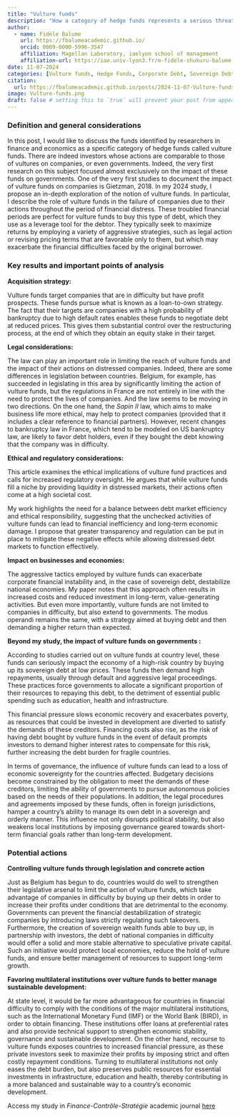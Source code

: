 ```yaml
---
title: "Vulture funds"
description: "How a category of hedge funds represents a serious threat to corporate sustainability and economy"
author:
  - name: Fidèle Balume
    url: https://fbalumeacademic.github.io/
    orcid: 0009-0000-5996-3547
    affiliation: Magellan Laboratory, iaelyon school of management
    affiliation-url: https://iae.univ-lyon3.fr/m-fidele-shukuru-balume
date: 11-07-2024
categories: [Vulture funds, Hedge Funds, Corporate Debt, Sovereign Debt, Financial Instability, Ethics, IMF, BIRD, Multilateral Institutions, Research] # self-defined categories
citation: 
  url: https://fbalumeacademic.github.io/posts/2024-11-07-Vulture-funds/ 
image: Vulture-funds.png
draft: false # setting this to `true` will prevent your post from appearing on your listing page until you're ready!
---
```


### Definition and general considerations

In this post, I would like to discuss the funds identified by researchers in finance and economics as a specific category of hedge funds called vulture funds. There are indeed investors whose actions are comparable to those of vultures on companies, or even governments. Indeed, the very first research on this subject focused almost exclusively on the impact of these funds on governments. One of the very first studies to document the impact of vulture funds on companies is Gietzman, 2018. In my 2024 study, I propose an in-depth exploration of the notion of vulture funds. In particular, I describe the role of vulture funds in the failure of companies due to their actions throughout the period of financial distress. These troubled financial periods are perfect for vulture funds to buy this type of debt, which they use as a leverage tool for the debtor. They typically seek to maximize returns by employing a variety of aggressive strategies, such as legal action or revising pricing terms that are favorable only to them, but which may exacerbate the financial difficulties faced by the original borrower.

### Key results **and important points of analysis**

**Acquisition strategy:**

Vulture funds target companies that are in difficulty but have profit prospects. These funds pursue what is known as a loan-to-own strategy. The fact that their targets are companies with a high probability of bankruptcy due to high default rates enables these funds to negotiate debt at reduced prices. This gives them substantial control over the restructuring process, at the end of which they obtain an equity stake in their target.

**Legal considerations:**

The law can play an important role in limiting the reach of vulture funds and the impact of their actions on distressed companies. Indeed, there are some differences in legislation between countries. Belgium, for example, has succeeded in legislating in this area by significantly limiting the action of vulture funds, but the regulations in France are not entirely in line with the need to protect the lives of companies. And the law seems to be moving in two directions. On the one hand, the *Sapin II* law, which aims to make business life more ethical, may help to protect companies (provided that it includes a clear reference to financial partners). However, recent changes to bankruptcy law in France, which tend to be modeled on US bankruptcy law, are likely to favor debt holders, even if they bought the debt knowing that the company was in difficulty.

**Ethical and regulatory considerations:**

This article examines the ethical implications of vulture fund practices and calls for increased regulatory oversight. He argues that while vulture funds fill a niche by providing liquidity in distressed markets, their actions often come at a high societal cost.

My work highlights the need for a balance between debt market efficiency and ethical responsibility, suggesting that the unchecked activities of vulture funds can lead to financial inefficiency and long-term economic damage. I propose that greater transparency and regulation can be put in place to mitigate these negative effects while allowing distressed debt markets to function effectively.

**Impact on businesses and economies:**

The aggressive tactics employed by vulture funds can exacerbate corporate financial instability and, in the case of sovereign debt, destabilize national economies. My paper notes that this approach often results in increased costs and reduced investment in long-term, value-generating activities. But even more importantly, vulture funds are not limited to companies in difficulty, but also extend to governments. The modus operandi remains the same, with a strategy aimed at buying debt and then demanding a higher return than expected.

**Beyond my study, the impact of vulture funds on governments :**

According to studies carried out on vulture funds at country level, these funds can seriously impact the economy of a high-risk country by buying up its sovereign debt at low prices. These funds then demand high repayments, usually through default and aggressive legal proceedings. These practices force governments to allocate a significant proportion of their resources to repaying this debt, to the detriment of essential public spending such as education, health and infrastructure.

This financial pressure slows economic recovery and exacerbates poverty, as resources that could be invested in development are diverted to satisfy the demands of these creditors. Financing costs also rise, as the risk of having debt bought by vulture funds in the event of default prompts investors to demand higher interest rates to compensate for this risk, further increasing the debt burden for fragile countries.

In terms of governance, the influence of vulture funds can lead to a loss of economic sovereignty for the countries affected. Budgetary decisions become constrained by the obligation to meet the demands of these creditors, limiting the ability of governments to pursue autonomous policies based on the needs of their populations. In addition, the legal procedures and agreements imposed by these funds, often in foreign jurisdictions, hamper a country's ability to manage its own debt in a sovereign and orderly manner. This influence not only disrupts political stability, but also weakens local institutions by imposing governance geared towards short-term financial goals rather than long-term development.

### Potential actions

**Controlling vulture funds through legislation and concrete action**

Just as Belgium has begun to do, countries would do well to strengthen their legislative arsenal to limit the action of vulture funds, which take advantage of companies in difficulty by buying up their debts in order to increase their profits under conditions that are detrimental to the economy. Governments can prevent the financial destabilization of strategic companies by introducing laws strictly regulating such takeovers. Furthermore, the creation of sovereign wealth funds able to buy up, in partnership with investors, the debt of national companies in difficulty would offer a solid and more stable alternative to speculative private capital. Such an initiative would protect local economies, reduce the hold of vulture funds, and ensure better management of resources to support long-term growth.

**Favoring multilateral institutions over vulture funds to better manage sustainable development:**

At state level, it would be far more advantageous for countries in financial difficulty to comply with the conditions of the major multilateral institutions, such as the International Monetary Fund (IMF) or the World Bank (BIRD), in order to obtain financing. These institutions offer loans at preferential rates and also provide technical support to strengthen economic stability, governance and sustainable development. On the other hand, recourse to vulture funds exposes countries to increased financial pressure, as these private investors seek to maximize their profits by imposing strict and often costly repayment conditions. Turning to multilateral institutions not only eases the debt burden, but also preserves public resources for essential investments in infrastructure, education and health, thereby contributing in a more balanced and sustainable way to a country's economic development.

Access my study in *Finance-Contrôle-Stratégie* academic journal [here](https://journals.openedition.org/fcs/12700)
